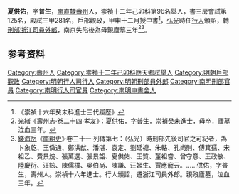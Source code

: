 {{明清人物信息框
| 姓名 =夏供佑
| 圖片名稱=  
| 圖片大小 = 220px
| 圖片說明 =  
| 最高職務 = 中書
| 國家 = 大明
| 爵位 =
| 籍貫 = [[南直隸|南直隸]][[壽州|壽州]]
| 字號 =  字普生
| 諡號 = 
| 出生日期 = 天啟三年癸亥年十一月初三日（1623年12月24日）
| 出生地點 =
| 逝世日期 =  
| 逝世地點 = 
| 墓葬 = 
| 配偶 =  
| 親屬 = 曾祖夏周（嘉靖三十四年乙卯科第21名舉人經魁）、祖夏之鳳（萬曆十六年戊子科舉人萬曆二十六年戊戌科會試副榜南戶部郎中）、父夏永治（廩庠）、兄[[夏人佺|夏人佺]]（順治六年進士）
| 出身 = 
* 崇禎十六年癸未科進士 
| 經歷 = 
}}
'''夏供佑'''{{BD|1623年|12月24日|？||}}，字'''普生'''，[[南直隸|南直隸]][[壽州|壽州]]人，崇禎十二年己卯科第96名舉人，書三房會試第125名，殿試三甲281名，戶部觀政，甲申十二月授中書<ref>《崇禎十六年癸未科進士三代履歷》</ref>，[[弘光|弘光]]時任[[行人_(官職)|行人]]頒詔，轉[[刑部|刑部]][[刑部浙江清吏司|浙江司]][[員外郎|員外郎]]，南京失陷後為母親廬墓三年<ref>光緒《壽州志·卷二十四·孝友》：夏供佑，字普生，崇禎癸未進士，母卒，廬墓泣血三年。</ref><ref>[[錢海岳|錢海岳]]《[[南明史_(錢海岳)|南明史]]》·卷三十一·列傳第七：（弘光）時刑部先後司官之可紀者，為卜象乾、王傚通、鄭洪猷、潘湛、袁定、劉延禟、朱輅、孔尚則、傅箕孺、宋祖乙、費景烷、張萬選、張景韶、夏供佑、王質、董祖嘗、曾守意、王政敏、陸慶衍、汪鉉、陳儒樸、吳伯尚、陳謙、汪姬生、賈應寵云。……供佑，字普生，壽州人。崇禎十六年進士。行人頒詔，遷浙江司員外郎。親歿廬墓，泣血三年。</ref>。

== 参考资料 ==
{{reflist}}

{{崇禎十六年癸未科殿試金榜}}

{{Authority control}}

{{DEFAULTSORT:}}
[[Category:壽州人|Category:壽州人]]
[[Category:崇禎十二年己卯科應天鄉試舉人|Category:崇禎十二年己卯科應天鄉試舉人]]
[[Category:明朝戶部觀政|Category:明朝戶部觀政]]
[[Category:明朝行人司行人|Category:明朝行人司行人]]
[[Category:明朝刑部員外郎|Category:明朝刑部員外郎]]
[[Category:南明刑部官員|Category:南明刑部官員]]
[[Category:南明行人司官員|Category:南明行人司官員]]
[[Category:南明中書舍人|Category:南明中書舍人]]


{{明朝人物小作品}}